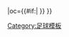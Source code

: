 {{fb team |t=厄尔士山奥厄 |tan=奥厄足球俱乐部 |tc=GER |abb={{#if:{{{abb|}}}|AUE}} |oc={{#if:{{{oc|}}}|{{{oc}}} }} }}<!--
--><noinclude>[[Category:足球模板]]</noinclude>